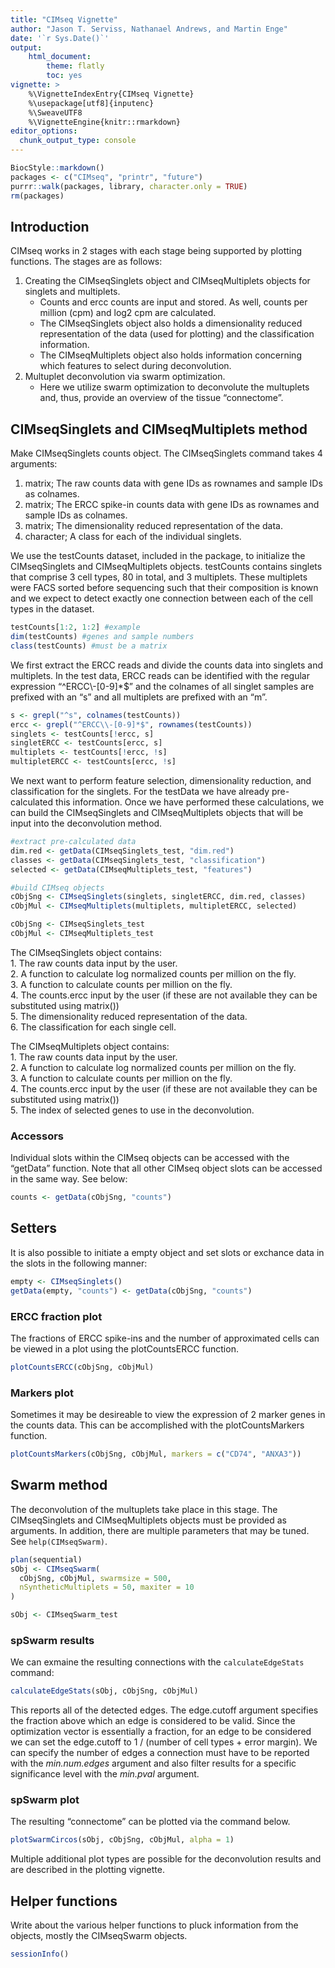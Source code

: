 ```yaml
---
title: "CIMseq Vignette"
author: "Jason T. Serviss, Nathanael Andrews, and Martin Enge"
date: '`r Sys.Date()`'
output:
    html_document:
        theme: flatly
        toc: yes
vignette: >
    %\VignetteIndexEntry{CIMseq Vignette} 
    %\usepackage[utf8]{inputenc}
    %\SweaveUTF8
    %\VignetteEngine{knitr::rmarkdown} 
editor_options: 
  chunk_output_type: console
---
```


<style>
    .col2 {
        columns: 2 200px;         /* number of columns and width in pixels*/
        -webkit-columns: 2 200px; /* chrome, safari */
        -moz-columns: 2 200px;    /* firefox */
    }
</style>

```r
BiocStyle::markdown()
packages <- c("CIMseq", "printr", "future")
purrr::walk(packages, library, character.only = TRUE)
rm(packages)
```

## Introduction

CIMseq works in 2 stages with each stage being supported by plotting 
functions. The stages are as follows:

1. Creating the CIMseqSinglets object and CIMseqMultiplets objects for singlets 
and multiplets. 
   * Counts and ercc counts are input and stored. As well, counts per 
   million (cpm) and log2 cpm are calculated.
   * The CIMseqSinglets object also holds a dimensionality reduced 
   representation of the data (used for plotting) and the classification 
   information.
   * The CIMseqMultiplets object also holds information concerning which 
   features to select during deconvolution.  

2. Multuplet deconvolution via swarm optimization. 
   * Here we utilize swarm optimization to deconvolute the multuplets and, thus,
   provide an overview of the tissue "connectome".
        
## CIMseqSinglets and CIMseqMultiplets method

Make CIMseqSinglets counts object. The CIMseqSinglets command takes 4 arguments:

1. matrix; The raw counts data with gene IDs as rownames and sample IDs as 
colnames. 
2. matrix; The ERCC spike-in counts data with gene IDs as rownames and sample 
IDs as colnames.
3. matrix; The dimensionality reduced representation of the data.
4. character; A class for each of the individual singlets.

We use the testCounts dataset, included in the package, to initialize the 
CIMseqSinglets and CIMseqMultiplets objects. testCounts contains singlets that 
comprise 3 cell types, 80 in total, and 3 multiplets. These multiplets were 
FACS sorted before sequencing such that their composition is known and we expect
to detect exactly one connection between each of the cell types in the dataset.

```r
testCounts[1:2, 1:2] #example
dim(testCounts) #genes and sample numbers
class(testCounts) #must be a matrix
```

We first extract the ERCC reads and divide the counts data into singlets and 
multiplets. In the test data, ERCC reads can be identified with the regular 
expression "^ERCC\\-[0-9]*$" and the colnames of all singlet samples are 
prefixed with an "s" and all multiplets are prefixed with an "m".

```r
s <- grepl("^s", colnames(testCounts))
ercc <- grepl("^ERCC\\-[0-9]*$", rownames(testCounts))
singlets <- testCounts[!ercc, s]
singletERCC <- testCounts[ercc, s]
multiplets <- testCounts[!ercc, !s]
multipletERCC <- testCounts[ercc, !s]
```

We next want to perform feature selection, dimensionality reduction, and 
classification for the singlets. For the testData we have already pre-calculated 
this information. Once we have performed these calculations, we can build the 
CIMseqSinglets and CIMseqMultiplets objects that will be input into the 
deconvolution method.

```r
#extract pre-calculated data
dim.red <- getData(CIMseqSinglets_test, "dim.red")
classes <- getData(CIMseqSinglets_test, "classification")
selected <- getData(CIMseqMultiplets_test, "features")

#build CIMseq objects
cObjSng <- CIMseqSinglets(singlets, singletERCC, dim.red, classes)
cObjMul <- CIMseqMultiplets(multiplets, multipletERCC, selected)
```

```r
cObjSng <- CIMseqSinglets_test
cObjMul <- CIMseqMultiplets_test
```

The CIMseqSinglets object contains:  
1. The raw counts data input by the user.  
2. A function to calculate log normalized counts per million on the fly.  
3. A function to calculate counts per million on the fly.  
4. The counts.ercc input by the user (if these are not available they can be 
substituted using matrix())  
5. The dimensionality reduced representation of the data.  
6. The classification for each single cell.  

The CIMseqMultiplets object contains:  
1. The raw counts data input by the user.  
2. A function to calculate log normalized counts per million on the fly.  
3. A function to calculate counts per million on the fly.  
4. The counts.ercc input by the user (if these are not available they can be 
substituted using matrix())  
5. The index of selected genes to use in the deconvolution.

### Accessors

Individual slots within the CIMseq objects can be accessed with the "getData" 
function. Note that all other CIMseq object slots can be accessed in the same 
way. See below:

```r
counts <- getData(cObjSng, "counts")
```

## Setters

It is also possible to initiate a empty object and set slots or exchance data
in the slots in the following manner:

```r
empty <- CIMseqSinglets()
getData(empty, "counts") <- getData(cObjSng, "counts")
```

### ERCC fraction plot

The fractions of ERCC spike-ins and the number of approximated cells can be 
viewed in a plot using the plotCountsERCC function.

```r
plotCountsERCC(cObjSng, cObjMul)
```

### Markers plot

Sometimes it may be desireable to view the expression of 2 marker genes in the 
counts data. This can be accomplished with the plotCountsMarkers function.

```r
plotCountsMarkers(cObjSng, cObjMul, markers = c("CD74", "ANXA3"))
```

## Swarm method

The deconvolution of the multuplets take place in this stage. The CIMseqSinglets
and CIMseqMultiplets objects must be provided as arguments. In addition, there 
are multiple parameters that may be tuned. See `help(CIMseqSwarm)`.

```r
plan(sequential)
sObj <- CIMseqSwarm(
  cObjSng, cObjMul, swarmsize = 500, 
  nSyntheticMultiplets = 50, maxiter = 10
)
```

```r
sObj <- CIMseqSwarm_test
```

### spSwarm results

We can exmaine the resulting connections with the `calculateEdgeStats` command:

```r
calculateEdgeStats(sObj, cObjSng, cObjMul)
```

This reports all of the detected edges. The edge.cutoff argument specifies the 
fraction above which an edge is considered to be valid. Since the optimization 
vector is essentially a fraction, for an edge to be considered we can set the 
edge.cutoff to 1 / (number of cell types + error margin). We can specify the 
number of edges a connection must have to be reported with the *min.num.edges* 
argument and also filter results for a specific significance level with the 
*min.pval* argument.

### spSwarm plot

The resulting "connectome" can be plotted via the command below.

```r
plotSwarmCircos(sObj, cObjSng, cObjMul, alpha = 1)
```

Multiple additional plot types are possible for the deconvolution results and 
are described in the plotting vignette.

## Helper functions

Write about the various helper functions to pluck information from the objects, 
mostly the CIMseqSwarm objects.

```r
sessionInfo()
```

